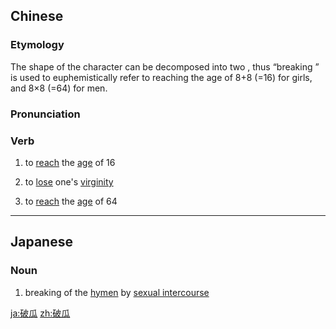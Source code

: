 ==Chinese==
{{zh-forms}}

===Etymology===
The shape of the character {{zh-l|*瓜}} can be decomposed into two {{zh-l|*八|eight}}, thus “breaking {{lang|zh|瓜}}” is used to euphemistically refer to reaching the age of 8+8 (=16) for girls, and 8×8 (=64) for men.

===Pronunciation===
{{zh-pron
|m=pòguā
|cat=v
}}

===Verb===
{{zh-verb}}

# {{lb|zh|literary|of a girl}} to [[reach]] the [[age]] of 16
# {{lb|zh|literary|figurative|of a girl}} to [[lose]] one's [[virginity]]
# {{lb|zh|literary|of a man}} to [[reach]] the [[age]] of 64

----

==Japanese==
{{ja-kanjitab|は|か|yomi=o}}

===Noun===
{{ja-noun|はか}}

# breaking of the [[hymen]] by [[sexual intercourse]]

[[ja:破瓜]]
[[zh:破瓜]]